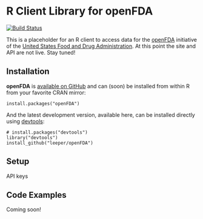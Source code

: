 # R Client Library for openFDA #

[![Build Status](https://travis-ci.org/leeper/openFDA.png?branch=master)](https://travis-ci.org/leeper/openFDA)

This is a placeholder for an R client to access data for the [openFDA](http://open.fda.gov/) initiative of the [United States Food and Drug Administration](http://www.fda.gov/). At this point the site and API are not live. Stay tuned!

## Installation ##

**openFDA** is [available on GitHub](http://github.com/leeper/openFDA) and can (soon) be installed from within R from your favorite CRAN mirror:

```
install.packages("openFDA")
```

And the latest development version, available here, can be installed directly using  [devtools](http://cran.r-project.org/web/packages/devtools/index.html):

```
# install.packages("devtools")
library("devtools")
install_github("leeper/openFDA")
```

## Setup ##

API keys

## Code Examples ##

Coming soon!

